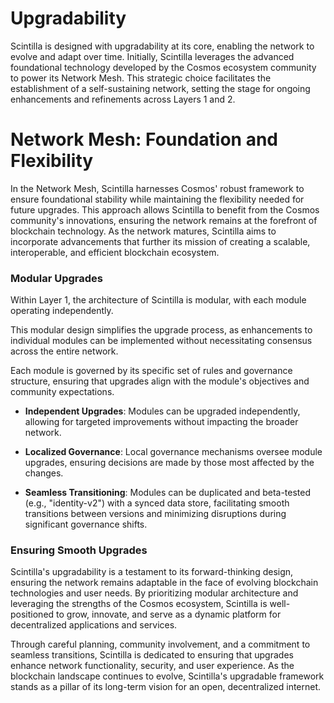 # Upgradability

Scintilla is designed with upgradability at its core, enabling the network to evolve and adapt over time.
Initially, Scintilla leverages the advanced foundational technology developed by the Cosmos ecosystem community to power its Network Mesh.
This strategic choice facilitates the establishment of a self-sustaining network, setting the stage for ongoing enhancements and refinements across Layers 1 and 2.

# Network Mesh: Foundation and Flexibility

In the Network Mesh, Scintilla harnesses Cosmos' robust framework to ensure foundational stability while maintaining the flexibility needed for future upgrades.
This approach allows Scintilla to benefit from the Cosmos community's innovations, ensuring the network remains at the forefront of blockchain technology.
As the network matures, Scintilla aims to incorporate advancements that further its mission of creating a scalable, interoperable, and efficient blockchain ecosystem.

### Modular Upgrades
Within Layer 1, the architecture of Scintilla is modular, with each module operating independently.

This modular design simplifies the upgrade process, as enhancements to individual modules can be implemented without necessitating consensus across the entire network.

Each module is governed by its specific set of rules and governance structure, ensuring that upgrades align with the module's objectives and community expectations.

- **Independent Upgrades**: Modules can be upgraded independently, allowing for targeted improvements without impacting the broader network.

- **Localized Governance**: Local governance mechanisms oversee module upgrades, ensuring decisions are made by those most affected by the changes.

- **Seamless Transitioning**: Modules can be duplicated and beta-tested (e.g., "identity-v2") with a synced data store, facilitating smooth transitions between versions and minimizing disruptions during significant governance shifts.

### Ensuring Smooth Upgrades
Scintilla's upgradability is a testament to its forward-thinking design, ensuring the network remains adaptable in the face of evolving blockchain technologies and user needs. By prioritizing modular architecture and leveraging the strengths of the Cosmos ecosystem, Scintilla is well-positioned to grow, innovate, and serve as a dynamic platform for decentralized applications and services.

Through careful planning, community involvement, and a commitment to seamless transitions, Scintilla is dedicated to ensuring that upgrades enhance network functionality, security, and user experience. As the blockchain landscape continues to evolve, Scintilla's upgradable framework stands as a pillar of its long-term vision for an open, decentralized internet.
